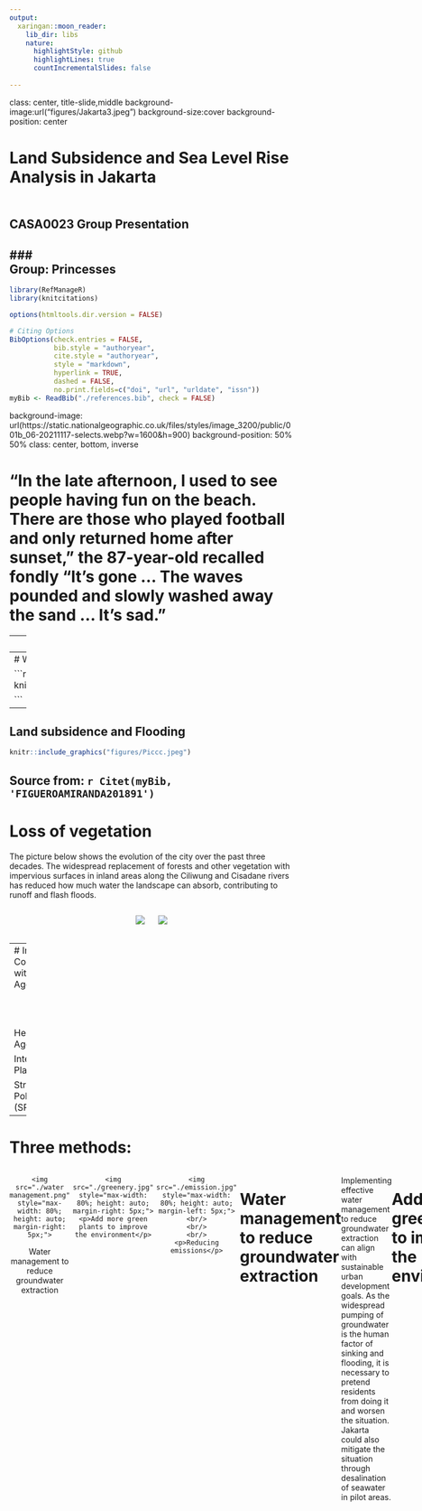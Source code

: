 ```yaml
---
output:
  xaringan::moon_reader:
    lib_dir: libs
    nature:
      highlightStyle: github
      highlightLines: true
      countIncrementalSlides: false
      
---
```

class: center, title-slide,middle
background-image:url("figures/Jakarta3.jpeg")
background-size:cover
background-position: center

# Land Subsidence and Sea Level Rise Analysis in Jakarta
## <br/>CASA0023 Group Presentation
### <br/>Group: Princesses
---
```r
library(RefManageR)
library(knitcitations)

options(htmltools.dir.version = FALSE)

# Citing Options
BibOptions(check.entries = FALSE,
           bib.style = "authoryear",
           cite.style = "authoryear",
           style = "markdown",
           hyperlink = TRUE,
           dashed = FALSE,
           no.print.fields=c("doi", "url", "urldate", "issn"))
myBib <- ReadBib("./references.bib", check = FALSE)

```
background-image: url(https://static.nationalgeographic.co.uk/files/styles/image_3200/public/001b_06-20211117-selects.webp?w=1600&h=900)
background-position: 50% 50%
class: center, bottom, inverse

# “In the late afternoon, I used to see people having fun on the beach. There are those who played football and only returned home after sunset,” the 87-year-old recalled fondly “It’s gone … The waves pounded and slowly washed away the sand … It’s sad.” 


---
## Research questions & Goals 

<br/>
<br/>
<br/>

* Investigate the climatic and anthropogenic causes of sea level rise and land subsidence.

* Monitoring and assessment of the causes of abnormal sea level rise and risk analysis.

* Consider limitations and make recommendations to mitigate ground settlement.

---
# Why sea level rise?

```r

knitr::include_graphics('figures/Jakarta.png')

```

---
## Land subsidence and Flooding

```r
knitr::include_graphics("figures/Piccc.jpeg")
```
Source from: `r Citet(myBib, 'FIGUEROAMIRANDA201891')`
---

# Loss of vegetation

The picture below shows the evolution of the city over the past three decades. The widespread replacement of forests and other vegetation with impervious surfaces in inland areas along the Ciliwung and Cisadane rivers has reduced how much water the landscape can absorb, contributing to runoff and flash floods.

<div style="display: flex; justify-content: space-around;">
  <img src="https://eoimages.gsfc.nasa.gov/images/imagerecords/148000/148303/jakarta_tm5_1990191.jpg" style="max-width: 45%; height: auto; margin-right: 10px;">
  <img src="https://eoimages.gsfc.nasa.gov/images/imagerecords/148000/148303/jakarta_oli_2019254.jpg" style="max-width: 45%; height: auto; margin-left: 10px;">
</div>
---
# Improving Compliance/Adherence with Development Agendas/Goals:
<br/>
<br/>
<br/>
<br/>


Here we find The Agendas: 

Integrated Flood Safety Plan (IFSP)

Strategy for Air Pollution Control (SPPU)



---

# Three methods:

<div style="display: flex; justify-content: space-around;">
  <div style="max-width: 30%; text-align: center; margin-right: 5px;">
    <img src="./water management.png" style="max-width: 80%; height: auto; margin-right: 5px;">
   <p>Water management to reduce groundwater extraction</p>
</div>
  <div style="max-width: 30%; text-align: center; margin-right: 5px;">
    <img src="./greenery.jpg" style="max-width: 80%; height: auto; margin-right: 5px;">
    <p>Add more green plants to improve the environment</p>
</div>
  <div style="max-width: 30%; text-align: center; margin-right: 5px;">
    <img src="./emission.jpg" style="max-width: 80%; height: auto; margin-left: 5px;">
    <br/>
    <br/>
    <br/>
    <p>Reducing emissions</p>
</div>
---

# Water management to reduce groundwater extraction


<br/>
<br/>

Implementing effective water management to reduce groundwater extraction can align with sustainable urban development goals. As the widespread pumping of groundwater is the human factor of sinking and flooding, it is necessary to pretend residents from doing it and worsen the situation. Jakarta could also mitigate the situation through desalination of seawater in pilot areas.

---

# Add more green plants to improve the environment

<br/>
<br/>

Investing in green infrastructure and planting trees will mitigate subsidence and enhance urban resilience, aligning with global climate action and sustainable city planning. It is obvious from the picture before that the greenery has been replaced by city land.

---
## Benefits of greenery
.pull-left[
<p style="font-size:1.4em;"><br/>A canopy of leaves, branches and trunks slows down the rain before it hits the ground simply by getting in the way. In addition, root systems help water penetrate deeper into the soil at a faster rate under and around trees.`r Citet(myBib, 'WoodlandTrustFlooding')`]

.pull-right[
<br/>
```r
knitr::include_graphics("https://www.mwmo.org/wp-content/uploads/2017/03/trees-and-stormwater-diagram-basic-v2-nb.png")
```
]
---

# Reducing emissions

<br/>
<br/>

Focusing on 

1) governing air pollution controls

2) reducing emissions from mobile sources

3) reducing emissions from stationary sources
`r Citet(myBib, 'UrbanLinksJakartaPollution')`
---

# Benefits to City and Its Population:

<br/>
<br/>

Reducing land subsidence and controlling sea level rise would mitigate flooding risks, protecting homes and businesses.

Improved infrastructure, like green spaces and flood defenses, can enhance the quality of life, reduce urban heat, and increase biodiversity.

Efficient pollution management and cleaner air would lead to better public health and environmental quality.
---

# Approach
<br/>
<br/>
<br/>
![Approach](figures/approach.png)

---
class: center, middle
#Data Colloction
---
```css
.table-slide {
  max-width: 100%; /* Adjust the width as needed */
  margin: 0 auto; /* Center the table */
}
```


| Goal | Data resources | Spatial resolution | Temporal resolution | Data charge | Handling method |
|----------|----------|----------|----------|----------|----------|
|  Carbon dioxide emissions | Our world in data    | t/capita   | per year  |free  | Data Analysis(python) `r Citet(myBib, 'SHUKLA201799')` |
| Nitrogen dioxide emission | Earth Engine Apps | mw | daily | free| N/A |
| Sea level change  | Infrared and microwave sensors Jason-3 | 3cm | near real-time  |free | Data Analysis(python)  |
| Land subsidence | SAR Sentinel 1A  | 10m | weekly | free | Harmonic Analysis, Method of Least Squares `r Citet(myBib, 'siregar2019monitoring')` |
| Rainfall  | Climate Change Knowledge Portal    | mm  | per year  |free  | N/A |
---
# Methodology
<br/>
<br/>
![Methodology](figures/methodology.png)
---
#Methodology
##Land subsidence monitoring
<br/>
<br/>
###1.Synthetic Aperture Radar (SAR)
<p style="font-size:1.1em;">SAR technology can provide high-resolution monitoring of surface changes and is especially suitable for monitoring land subsidence. By comparing SAR images at different points in time, small changes in ground elevation can be accurately measured.
---
##Land subsidence monitoring
###2.Interferometric Synthetic Aperture Radar (InSAR):
<p style="font-size:1.1em;">InSAR technology uses the phase difference of two or more SAR images to calculate the ground subsidence rate and can also form an interference pattern. Once the interference pattern is formed, a grid of images is created, one image is selected as the original date, and the changes in other images relative to it are measured. By fitting each time series, the average displacement velocity of each pixel over the desired time interval is obtained. This gives the average annual displacement `r Citet(myBib, 'Moradi2023')` .
<figure>
<img src="figures/figure2.png" width="50%" style="display: block; margin: auto;" /><figcaption>Example of ground displacement map changes. Source: Moradi et al. (2023)</figcaption>
<figure>
---
##Sea Level Change Monitoring
###Jason3
<p style="font-size:1.0em;">Obtain sea level data from the Jason-3 satellite through NASA, NOAA or related data centers. Jason-3 can accurately measure the height of global sea levels and provide important data for climate change research. Use GIS and analyze this data to identify sea level trends in Jakarta and its surrounding areas. Combining sea level data and climate models to predict sea level changes in Jakarta in the coming years and decades. Assess the potential impacts of sea level rise on Jakarta, including the risk of flooding in low-lying areas, seawater erosion and saltwater intrusion.
<figure>
<img src="figures/jason3.jpeg" width="50%" style="display: block; margin: auto;" /><figcaption>Example of the first Jason-3 map. Source: `r Citet(myBib, 'NASASeaLevelPortal')`  </figcaption>
<figure>
---

#Project Gantt Chart
<figure>
<img src="figures/Gantt.png" width="100%" style="display: block; margin: auto;" /><figcaption>Gantt Chart of Whole Project. Timeline: 2025.01-2025.10</figcaption>
<figure>
---
# Budget-Employees
![](figures/table1.png)
---
# Budget-Projects 
<br/>
<br/>
<br/>
![](figures/table2.png)


---
# Summary
## Final suggestions：
* Keeping using remote sensing to detect land subsidence and sea level rise.
* Setting strict water resource management policies.
* Limiting the exploitation of groundwater.
* Providing more and better green spaces
* Limiting traffic and industrial emissions.

## Final Costs：
£32,000/£50,000  
---
# Risks and Limitations
.pull-left[
  ###Risks:
  
1. Financial Constraints

1. Technical Challenges

1. Environmental Impacts

1. Long-term Sustainability
  
]

.pull-right[
  ###Limitations:
  
1. Slow onset natural disasters cannot be fully solved. 

1. Data time limitations.

  
]
---
#References

```r


PrintBibliography(myBib)

```

